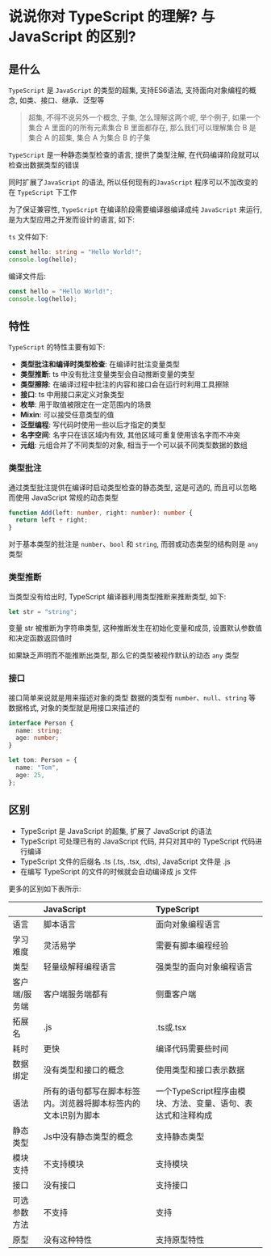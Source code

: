 # 说说你对 TypeScript 的理解? 与 JavaScript 的区别?

## 是什么

`TypeScript` 是 `JavaScript` 的类型的超集, 支持ES6语法, 支持面向对象编程的概念, 如类、接口、继承、泛型等

>超集, 不得不说另外一个概念, 子集, 怎么理解这两个呢, 举个例子, 如果一个集合 A 里面的的所有元素集合 B 里面都存在, 那么我们可以理解集合 B 是集合 A 的超集, 集合 A 为集合 B 的子集

`TypeScript` 是一种静态类型检查的语言, 提供了类型注解, 在代码编译阶段就可以检查出数据类型的错误

同时扩展了`JavaScript` 的语法, 所以任何现有的`JavaScript` 程序可以不加改变的在 `TypeScript` 下工作

为了保证兼容性, `TypeScript` 在编译阶段需要编译器编译成纯 `JavaScript` 来运行, 是为大型应用之开发而设计的语言, 如下: 

`ts` 文件如下: 

```ts showLineNumbers copy
const hello: string = "Hello World!";
console.log(hello);
```

编译文件后: 

```js showLineNumbers copy
const hello = "Hello World!";
console.log(hello);
```

## 特性

`TypeScript` 的特性主要有如下: 

- **类型批注和编译时类型检查**: 在编译时批注变量类型
- **类型推断**: ts 中没有批注变量类型会自动推断变量的类型
- **类型擦除**: 在编译过程中批注的内容和接口会在运行时利用工具擦除
- **接口**: ts 中用接口来定义对象类型
- **枚举**: 用于取值被限定在一定范围内的场景
- **Mixin**: 可以接受任意类型的值
- **泛型编程**: 写代码时使用一些以后才指定的类型
- **名字空间**: 名字只在该区域内有效, 其他区域可重复使用该名字而不冲突
- **元组**: 元组合并了不同类型的对象, 相当于一个可以装不同类型数据的数组

### 类型批注

通过类型批注提供在编译时启动类型检查的静态类型, 这是可选的, 而且可以忽略而使用 JavaScript 常规的动态类型

```ts showLineNumbers copy
function Add(left: number, right: number): number {
  return left + right;
}
```

对于基本类型的批注是 `number`、`bool` 和 `string`, 而弱或动态类型的结构则是 `any` 类型

### 类型推断

当类型没有给出时, TypeScript 编译器利用类型推断来推断类型, 如下: 

```ts showLineNumbers copy
let str = "string";
```

变量 str 被推断为字符串类型, 这种推断发生在初始化变量和成员, 设置默认参数值和决定函数返回值时

如果缺乏声明而不能推断出类型, 那么它的类型被视作默认的动态 `any` 类型

### 接口

接口简单来说就是用来描述对象的类型 数据的类型有 `number`、`null`、`string` 等数据格式, 对象的类型就是用接口来描述的

```ts showLineNumbers copy
interface Person {
  name: string;
  age: number;
}

let tom: Person = {
  name: "Tom",
  age: 25,
};
```

## 区别

- TypeScript 是 JavaScript 的超集, 扩展了 JavaScript 的语法
- TypeScript 可处理已有的 JavaScript 代码, 并只对其中的 TypeScript 代码进行编译
- TypeScript 文件的后缀名 .ts (.ts, .tsx, .dts), JavaScript 文件是 .js
- 在编写 TypeScript 的文件的时候就会自动编译成 js 文件

更多的区别如下表所示: 

||JavaScript|TypeScript|
|:---|:---|:---|
|语言|脚本语言|面向对象编程语言|
|学习难度|灵活易学|需要有脚本编程经验|
|类型|轻量级解释编程语言|强类型的面向对象编程语言|
|客户端/服务端|客户端服务端都有|侧重客户端|
|拓展名|.js|.ts或.tsx|
|耗时|更快|编译代码需要些时间|
|数据绑定|没有类型和接口的概念|使用类型和接口表示数据|
|语法|所有的语句都写在脚本标签内。浏览器将脚本标签内的文本识别为脚本|一个TypeScript程序由模块、方法、变量、语句、表达式和注释构成|
|静态类型|Js中没有静态类型的概念|支持静态类型|
|模块支持|不支持模块|支持模块|
|接口|没有接口|支持接口|
|可选参数方法|不支持|支持|
|原型|没有这种特性|支持原型特性|
